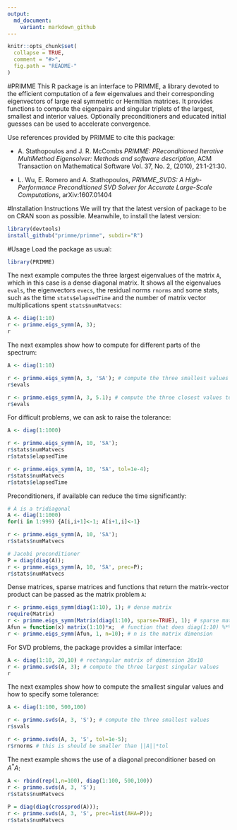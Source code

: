 ```yaml
---
output:
  md_document:
    variant: markdown_github
---
```


<!-- README.md is generated from README.Rmd. Please edit that file -->

```r
knitr::opts_chunk$set(
  collapse = TRUE,
  comment = "#>",
  fig.path = "README-"
)
```

#PRIMME
This R package is an interface to PRIMME, a library devoted to the efficient
computation of a few eigenvalues and their corresponding eigenvectors of large
real symmetric or Hermitian matrices. It provides functions to compute the
eigenpairs and singular triplets of the largest, smallest and interior values.
Optionally preconditioners and educated initial guesses can be used to
accelerate convergence. 

Use references provided by PRIMME to cite this package:

* A. Stathopoulos and J. R. McCombs *PRIMME: PReconditioned Iterative
  MultiMethod Eigensolver: Methods and software description*, ACM
  Transaction on Mathematical Software Vol. 37, No. 2, (2010),
  21:1-21:30.

* L. Wu, E. Romero and A. Stathopoulos, *PRIMME_SVDS: A High-Performance
  Preconditioned SVD Solver for Accurate Large-Scale Computations*,
  arXiv:1607.01404

#Installation Instructions
We will try that the latest version of package to be on CRAN soon as possible.
Meanwhile, to install the latest version:
```r
library(devtools)
install_github("primme/primme", subdir="R")
```

#Usage
Load the package as usual:
```r
library(PRIMME)
```

The next example computes the three largest eigenvalues of the matrix `A`,
which in this case is a dense diagonal matrix. It shows all the eigenvalues
`evals`, the eigenvectors `evecs`, the residual norms `rnorms` and some stats,
such as the time `stats$elapsedTime` and the number of matrix vector
multiplications spent `stats$numMatvecs`:
```r
A <- diag(1:10) 
r <- primme.eigs_symm(A, 3);
r
```

The next examples show how to compute for different parts of the spectrum:
```r
A <- diag(1:10)

r <- primme.eigs_symm(A, 3, 'SA'); # compute the three smallest values
r$evals

r <- primme.eigs_symm(A, 3, 5.1); # compute the three closest values to 5.1
r$evals
```

For difficult problems, we can ask to raise the tolerance:
```r
A <- diag(1:1000)

r <- primme.eigs_symm(A, 10, 'SA');
r$stats$numMatvecs
r$stats$elapsedTime

r <- primme.eigs_symm(A, 10, 'SA', tol=1e-4); 
r$stats$numMatvecs
r$stats$elapsedTime
```

Preconditioners, if available can reduce the time significantly:
```r
# A is a tridiagonal
A <- diag(1:1000)
for(i in 1:999) {A[i,i+1]<-1; A[i+1,i]<-1}

r <- primme.eigs_symm(A, 10, 'SA');
r$stats$numMatvecs

# Jacobi preconditioner
P = diag(diag(A));
r <- primme.eigs_symm(A, 10, 'SA', prec=P);
r$stats$numMatvecs
```

Dense matrices, sparse matrices and functions that return the matrix-vector
product can be passed as the matrix problem `A`:
```r
r <- primme.eigs_symm(diag(1:10), 1); # dense matrix
require(Matrix)
r <- primme.eigs_symm(Matrix(diag(1:10), sparse=TRUE), 1); # sparse matrix
Afun = function(x) matrix(1:10)*x;  # function that does diag(1:10) %*% x
r <- primme.eigs_symm(Afun, 1, n=10); # n is the matrix dimension
```

For SVD problems, the package provides a similar interface:
```r
A <- diag(1:10, 20,10) # rectangular matrix of dimension 20x10
r <- primme.svds(A, 3); # compute the three largest singular values
r
```

The next examples show how to compute the smallest singular values
and how to specify some tolerance:
```r
A <- diag(1:100, 500,100)

r <- primme.svds(A, 3, 'S'); # compute the three smallest values
r$svals

r <- primme.svds(A, 3, 'S', tol=1e-5);
r$rnorms # this is should be smaller than ||A||*tol

```

The next example shows the use of a diagonal preconditioner based on $A^*A$:
```r
A <- rbind(rep(1,n=100), diag(1:100, 500,100))
r <- primme.svds(A, 3, 'S');
r$stats$numMatvecs

P = diag(diag(crossprod(A)));
r <- primme.svds(A, 3, 'S', prec=list(AHA=P));
r$stats$numMatvecs
```



